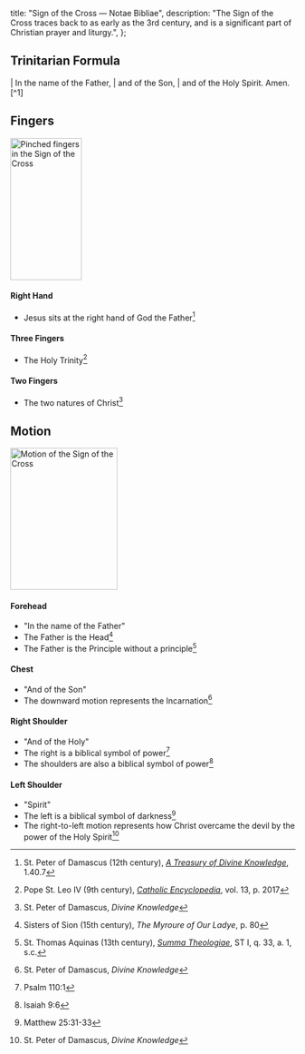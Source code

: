   title: "Sign of the Cross — Notae Bibliae",
  description: "The Sign of the Cross traces back to as early as the 3rd century, and is a significant part of Christian prayer and liturgy.",
};

<Initial text="Sign of the Cross" />

## Trinitarian Formula

<Poetry>
|  In the name of the Father,
|      and of the Son,
|          and of the Holy Spirit. Amen.[^1]
</Poetry>

## Fingers

<Image
  className="fixed-width"
  src="/images/sign-of-the-cross-fingers.png"
  alt="Pinched fingers in the Sign of the Cross"
  width="126"
  height="250"
/>

#### Right Hand
  - Jesus sits at the right hand of God the Father[^2]

#### Three Fingers
  - The Holy Trinity[^3]

#### Two Fingers
  - The two natures of Christ[^4]

 ## Motion

<Image
  className="fixed-width"
  src="/images/sign-of-the-cross-motion.png"
  alt="Motion of the Sign of the Cross"
  width="189"
  height="250"
/>

#### Forehead
  - "In the name of the Father"
  - The Father is the Head[^5]
  - The Father is the Principle without a principle[^6]

#### Chest
- "And of the Son"
- The downward motion represents the Incarnation[^7]

#### Right Shoulder
- "And of the Holy"
- The right is a biblical symbol of power[^8]
- The shoulders are also a biblical symbol of power[^9]

#### Left Shoulder
- "Spirit"
- The left is a biblical symbol of darkness[^10]
- The right-to-left motion represents how Christ overcame the devil by the power of the Holy Spirit[^11]

[^1]: From Jesus' words in the Great Commission (Matt. 28:19).
[^2]: St. Peter of Damascus (12th century), [*A Treasury of Divine Knowledge*](https://orthodoxchurchfathers.com/fathers/philokalia/st-peter-of-damaskos-book-i-a-treasury-of-divine-knowledge.html), 1.40.7
[^3]: Pope St. Leo IV (9th century), [*Catholic Encyclopedia*](https://www.ccel.org/ccel/h/herbermann/cathen13/cache/cathen13.pdf), vol. 13, p. 2017
[^4]: St. Peter of Damascus, *Divine Knowledge*
[^5]: Sisters of Sion (15th century), *The Myroure of Our Ladye*, p. 80
[^6]: St. Thomas Aquinas (13th century), [*Summa Theologiae*](https://aquinas.cc/la/en/~ST.I.Q33.A1.SC), ST I, q. 33, a. 1, s.c.
[^7]: St. Peter of Damascus, *Divine Knowledge*
[^8]: Psalm 110:1
[^9]: Isaiah 9:6
[^10]: Matthew 25:31-33
[^11]: St. Peter of Damascus, *Divine Knowledge*
